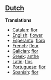 ==[[Dutch]]==

'''Translations'''

*[[Catalan]]: [[flor]]
*[[English]]: [[flower]]
*[[Esperanto]]: [[floro]]
*[[French]]: [[fleur]]
*[[Galician]]: [[flor]]
*[[Greek]]: [[anthe]]
*[[Latin]]: [[flos]]
*[[Portuguese]]: [[flor]]
*[[Spanish]]: [[flor]]